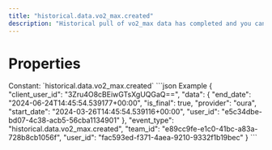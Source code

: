 ```yaml
---
title: "historical.data.vo2_max.created"
description: "Historical pull of vo2_max data has completed and you can now pull data for this resource."
---
```

# Properties
<ResponseField name="event_type" type="const string" required="true">
Constant: `historical.data.vo2_max.created`
</ResponseField>
<ResponseField name="team_id" type="string" required="true">
</ResponseField>
<ResponseField name="user_id" type="string" required="true">
</ResponseField>
<ResponseField name="client_user_id" type="string" required="true">
</ResponseField>
<ResponseField name="data" type="HistoricalDataCreated" required="true">
<Expandable title="HistoricalDataCreated" defaultOpen="true">
<ResponseField name="user_id" type="string" required="true">
</ResponseField>
<ResponseField name="start_date" type="string" required="true">
</ResponseField>
<ResponseField name="end_date" type="string" required="true">
</ResponseField>
<ResponseField name="is_final" type="boolean" required="true">
</ResponseField>
<ResponseField name="provider" type="string" required="true">
</ResponseField>
</Expandable>
</ResponseField>
<ResponseExample>
```json Example
{
  "client_user_id": "3Zru4O8cBEiwGTsXgUQGaQ==",
  "data": {
    "end_date": "2024-06-24T14:45:54.539177+00:00",
    "is_final": true,
    "provider": "oura",
    "start_date": "2024-03-26T14:45:54.539116+00:00",
    "user_id": "e5c34dbe-bd07-4c38-acb5-56cba1134901"
  },
  "event_type": "historical.data.vo2_max.created",
  "team_id": "e89cc9fe-e1c0-41bc-a83a-728b8cb1056f",
  "user_id": "fac593ed-f371-4aea-9210-9332f1b19bec"
}
```
</ResponseExample>
